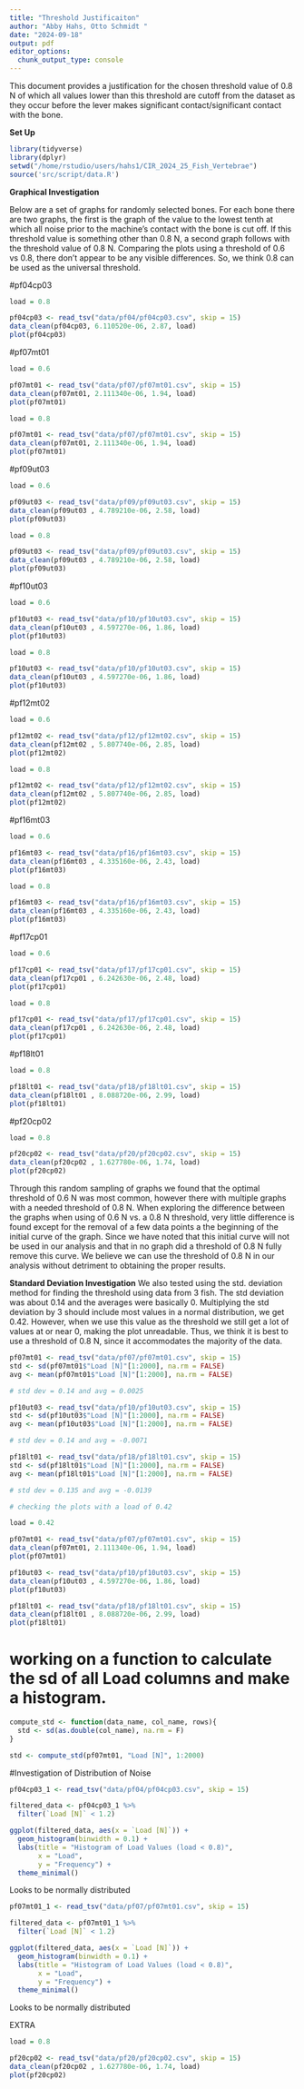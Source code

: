 ```yaml
---
title: "Threshold Justificaiton"
author: "Abby Hahs, Otto Schmidt "
date: "2024-09-18"
output: pdf
editor_options: 
  chunk_output_type: console
---
```

This document provides a justification for the chosen threshold value of 0.8 N of which all values lower than this threshold are cutoff from the dataset as they occur before the lever makes significant contact/significant contact with the bone.

**Set Up**

```r
library(tidyverse)
library(dplyr)
setwd("/home/rstudio/users/hahs1/CIR_2024_25_Fish_Vertebrae")
source('src/script/data.R')
```

**Graphical Investigation**

Below are a set of graphs for randomly selected bones. For each bone there are two graphs, the first is the graph of the value to the lowest tenth at which all noise prior to the machine's contact with the bone is cut off. If this threshold value is something other than 0.8 N, a second graph follows with the threshold value of 0.8 N. Comparing the plots using a threshold of 0.6 vs 0.8, there don't appear to be any visible differences. So, we think 0.8 can be used as the universal threshold.

#pf04cp03
```r
load = 0.8

pf04cp03 <- read_tsv("data/pf04/pf04cp03.csv", skip = 15)
data_clean(pf04cp03, 6.110520e-06, 2.87, load)
plot(pf04cp03)
```

#pf07mt01
```r
load = 0.6

pf07mt01 <- read_tsv("data/pf07/pf07mt01.csv", skip = 15)
data_clean(pf07mt01, 2.111340e-06, 1.94, load)
plot(pf07mt01)

load = 0.8

pf07mt01 <- read_tsv("data/pf07/pf07mt01.csv", skip = 15)
data_clean(pf07mt01, 2.111340e-06, 1.94, load)
plot(pf07mt01)
```

#pf09ut03
```r
load = 0.6

pf09ut03 <- read_tsv("data/pf09/pf09ut03.csv", skip = 15)
data_clean(pf09ut03 , 4.789210e-06, 2.58, load)
plot(pf09ut03)

load = 0.8

pf09ut03 <- read_tsv("data/pf09/pf09ut03.csv", skip = 15)
data_clean(pf09ut03 , 4.789210e-06, 2.58, load)
plot(pf09ut03)
```

#pf10ut03
```r
load = 0.6

pf10ut03 <- read_tsv("data/pf10/pf10ut03.csv", skip = 15)
data_clean(pf10ut03 , 4.597270e-06, 1.86, load)
plot(pf10ut03)

load = 0.8

pf10ut03 <- read_tsv("data/pf10/pf10ut03.csv", skip = 15)
data_clean(pf10ut03 , 4.597270e-06, 1.86, load)
plot(pf10ut03)
```

#pf12mt02
```r
load = 0.6

pf12mt02 <- read_tsv("data/pf12/pf12mt02.csv", skip = 15)
data_clean(pf12mt02 , 5.807740e-06, 2.85, load)
plot(pf12mt02)

load = 0.8

pf12mt02 <- read_tsv("data/pf12/pf12mt02.csv", skip = 15)
data_clean(pf12mt02 , 5.807740e-06, 2.85, load)
plot(pf12mt02)
```

#pf16mt03
```r
load = 0.6

pf16mt03 <- read_tsv("data/pf16/pf16mt03.csv", skip = 15)
data_clean(pf16mt03 , 4.335160e-06, 2.43, load)
plot(pf16mt03)

load = 0.8

pf16mt03 <- read_tsv("data/pf16/pf16mt03.csv", skip = 15)
data_clean(pf16mt03 , 4.335160e-06, 2.43, load)
plot(pf16mt03)
```

#pf17cp01
```r
load = 0.6

pf17cp01 <- read_tsv("data/pf17/pf17cp01.csv", skip = 15)
data_clean(pf17cp01 , 6.242630e-06, 2.48, load)
plot(pf17cp01)

load = 0.8

pf17cp01 <- read_tsv("data/pf17/pf17cp01.csv", skip = 15)
data_clean(pf17cp01 , 6.242630e-06, 2.48, load)
plot(pf17cp01)
```

#pf18lt01
```r
load = 0.8

pf18lt01 <- read_tsv("data/pf18/pf18lt01.csv", skip = 15)
data_clean(pf18lt01 , 8.088720e-06, 2.99, load)
plot(pf18lt01)
```

#pf20cp02
```r
load = 0.8

pf20cp02 <- read_tsv("data/pf20/pf20cp02.csv", skip = 15)
data_clean(pf20cp02 , 1.627780e-06, 1.74, load)
plot(pf20cp02)
```

Through this random sampling of graphs we found that the optimal threshold of 0.6 N was most common, however there with multiple graphs with a needed threshold of 0.8 N. When exploring the difference between the graphs when using of 0.6 N vs. a 0.8 N threshold, very little difference is found except for the removal of a few data points a the beginning of the initial curve of the graph. Since we have noted that this initial curve will not be used in our analysis and that in no graph did a threshold of 0.8 N fully remove this curve. We believe we can use the threshold of 0.8 N in our analysis without detriment to obtaining the proper results.

**Standard Deviation Investigation**
We also tested using the std. deviation method for finding the threshold using data from 3 fish. The std deviation was about 0.14 and the averages were basically 0. Multiplying the std deviation by 3 should include most values in a normal distribution, we get 0.42. However, when we use this value as the threshold we still get a lot of values at or near 0, making the plot unreadable. Thus, we think it is best to use a threshold of 0.8 N, since it accommodates the majority of the data.

```r
pf07mt01 <- read_tsv("data/pf07/pf07mt01.csv", skip = 15)
std <- sd(pf07mt01$"Load [N]"[1:2000], na.rm = FALSE)
avg <- mean(pf07mt01$"Load [N]"[1:2000], na.rm = FALSE)

# std dev = 0.14 and avg = 0.0025

pf10ut03 <- read_tsv("data/pf10/pf10ut03.csv", skip = 15)
std <- sd(pf10ut03$"Load [N]"[1:2000], na.rm = FALSE)
avg <- mean(pf10ut03$"Load [N]"[1:2000], na.rm = FALSE)

# std dev = 0.14 and avg = -0.0071

pf18lt01 <- read_tsv("data/pf18/pf18lt01.csv", skip = 15)
std <- sd(pf18lt01$"Load [N]"[1:2000], na.rm = FALSE)
avg <- mean(pf18lt01$"Load [N]"[1:2000], na.rm = FALSE)

# std dev = 0.135 and avg = -0.0139
```

```r
# checking the plots with a load of 0.42

load = 0.42

pf07mt01 <- read_tsv("data/pf07/pf07mt01.csv", skip = 15)
data_clean(pf07mt01, 2.111340e-06, 1.94, load)
plot(pf07mt01)

pf10ut03 <- read_tsv("data/pf10/pf10ut03.csv", skip = 15)
data_clean(pf10ut03 , 4.597270e-06, 1.86, load)
plot(pf10ut03)

pf18lt01 <- read_tsv("data/pf18/pf18lt01.csv", skip = 15)
data_clean(pf18lt01 , 8.088720e-06, 2.99, load)
plot(pf18lt01)
```

# working on a function to calculate the sd of all Load columns and make a histogram.
```r
compute_std <- function(data_name, col_name, rows){
  std <- sd(as.double(col_name), na.rm = F)
}

std <- compute_std(pf07mt01, "Load [N]", 1:2000)
```

#Investigation of Distribution of Noise
```r
pf04cp03_1 <- read_tsv("data/pf04/pf04cp03.csv", skip = 15)

filtered_data <- pf04cp03_1 %>%  
  filter(`Load [N]` < 1.2)

ggplot(filtered_data, aes(x = `Load [N]`)) +
  geom_histogram(binwidth = 0.1) +
  labs(title = "Histogram of Load Values (load < 0.8)",
       x = "Load",
       y = "Frequency") +
  theme_minimal()
```

Looks to be normally distributed

```r
pf07mt01_1 <- read_tsv("data/pf07/pf07mt01.csv", skip = 15)

filtered_data <- pf07mt01_1 %>%  
  filter(`Load [N]` < 1.2)

ggplot(filtered_data, aes(x = `Load [N]`)) +
  geom_histogram(binwidth = 0.1) +
  labs(title = "Histogram of Load Values (load < 0.8)",
       x = "Load",
       y = "Frequency") +
  theme_minimal()
```

Looks to be normally distributed


EXTRA
```r
load = 0.8

pf20cp02 <- read_tsv("data/pf20/pf20cp02.csv", skip = 15)
data_clean(pf20cp02 , 1.627780e-06, 1.74, load)
plot(pf20cp02)
```
